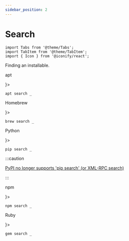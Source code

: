 ```yaml
---
sidebar_position: 2
---
```


# Search

```mdx-code-block
import Tabs from '@theme/Tabs';
import TabItem from '@theme/TabItem';
import { Icon } from '@iconify/react';
```

Finding an installable.

<Tabs groupId="package-manager">
<TabItem value="apt" label={<p><Icon icon="logos:debian" inline={true}/>apt</p>}>

```shell
apt search _
```

</TabItem>
<TabItem value="brew" label={<p><Icon icon="logos:homebrew" inline={true}/>Homebrew</p>}>

```shell
brew search _
```

</TabItem>
<TabItem value="pip" label={<p><Icon icon="logos:python" inline={true}/>Python</p>}>

```shell
pip search _
```

:::caution

[PyPI no longer supports 'pip search' (or XML-RPC search)](https://warehouse.pypa.io/api-reference/xml-rpc.html#deprecated-methods)

:::

</TabItem>
<TabItem value="npm" label={<p><Icon icon="logos:npm-icon" inline={true}/>npm</p>}>

```shell
npm search _
```

</TabItem>
<TabItem value="gem" label={<p><Icon icon="logos:rubygems" inline={true}/>Ruby</p>}>

```shell
gem search _
```

</TabItem>
</Tabs>
